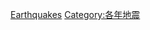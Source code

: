{{year by category
|m=1
|c=9
|d=8
|y=9
|cat=地震
|sortkey=Earthquakes
|parent=1980年代地震
|subcat=1989年自然災害
}}

{{Commons cat|Earthquakes of 1989}}

[[Category:1989年科學|Earthquakes]]
[[Category:各年地震|Category:各年地震]]